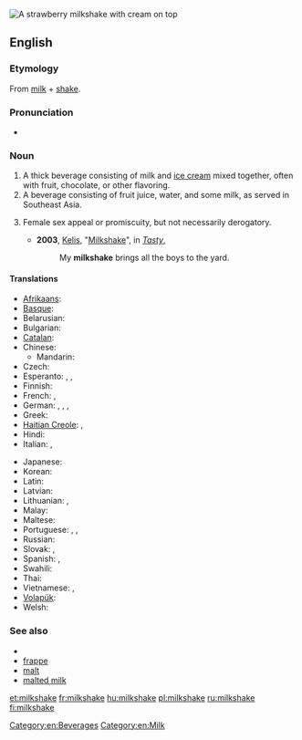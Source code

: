 [[Image:Strawberry milkshake.jpg|thumb|A strawberry milkshake with cream on top]]
{{also|milk-shake}}
==English==

===Etymology===
From [[milk]] + [[shake]].

===Pronunciation===
* {{audio|en-us-milkshake.ogg|Audio (US)}}

===Noun===
{{en-noun}}

# A thick beverage consisting of milk and [[ice cream]] mixed together, often with fruit, chocolate, or other flavoring.
# A beverage consisting of fruit juice, water, and some milk, as served in Southeast Asia.
# {{slang}} Female sex appeal or promiscuity, but not necessarily derogatory.
#* '''2003''', [[w:Kelis|Kelis]], "[[w:Milkshake (song)|Milkshake]]", in ''[[w:Tasty|Tasty]]'',
#*: My '''milkshake''' brings all the boys to the yard.

====Translations====
{{trans-top|milk and ice cream beverage}}
* [[Afrikaans]]: {{t|af|melkskommel}}
* [[Basque]]: {{t|eu|irabiaki}}
* Belarusian: {{t|be|малочны кактэйль|m|tr=maločny kaktejĺ|sc=Cyrl}}
* Bulgarian: {{t|bg|млечен шейк|m|tr=mlechen sheĭk|sc=Cyrl}}
* [[Catalan]]: {{t|ca|batut de llet|m}}
* Chinese:
** Mandarin: {{t-|cmn|奶昔|tr=nǎixī|sc=Hani}}
* Czech: {{t+|cs|koktejl|m}}
* Esperanto: {{t|eo|laktoskuaĵo}}, {{qualifier|alternate spelling}} {{t|eo|laktoskuajxo}}, {{qualifier|alternate spelling}} {{t|eo|laktoskuajho}}
* Finnish: {{t+|fi|pirtelö}}
* French: {{t+|fr|milk-shake|m}},  {{qualifier|Quebec}} {{t|fr|lait frappé|m}}
* German: {{t+|de|Milchmixgetränk|n}}, {{t|de|Milchmischgetränk|n}}, {{t|de|Milchmix|m}}, {{t|de|Milchshake|m}}
* Greek: {{t|el|μιλκσέικ|n|tr=milkséik}}
* [[Haitian Creole]]: {{tø|ht|milkchèyk}}, {{tø|ht|souke lèt}}
* Hindi: {{t|hi|खीर|f|tr=khīra|sc=Deva}}
* Italian: {{t-|it|frullato|m}},  {{t-|it|milkshake|m}}
{{trans-mid}}
* Japanese: {{t|ja|ミルクセーキ|tr=mirukusēki|sc=Jpan}}
* Korean: {{t-|ko|밀크셰이크|tr=milkeusyeikeu|sc=Hang}}
* Latin: {{t|la|redel|m}}
* Latvian: {{t|lv|kokteilis|m}}
* Lithuanian: {{t|lt|kokteilis|m}}, {{t|lt|pieno kokteilis|m}}
* Malay: {{t|ms|susu kocak}}
* Maltese: {{t|mt|ħalib tal-kulur|xs=Maltese}}
* Portuguese: {{t|pt|batida|f}}, {{t|pt|vitamina|f}}, {{t|pt|milkshake|m}}
* Russian: {{t|ru|молочный коктейль|m|sc=Cyrl|tr=molóčnyj koktéjl'}}
* Slovak: {{t-|sk|koktajl|m}}, {{t-|sk|koktejl|m}}
* Spanish: {{t-|es|batido|m}}, {{t-|es|licuado|m}}
* Swahili: {{t|sw|sharubati}}
* Thai: {{t|th|นมปั่น|tr=nohmbpan}}
* Vietnamese: {{t|vi|loại kem sưa}}, {{t|vi|trộn}}
* [[Volapük]]: {{t|vo|miligamigot}}
* Welsh: {{t|cy|ysgytlaeth|m|xs=Welsh}}
{{trans-bottom}}

===See also===
* {{pedialite}}
* [[frappe]]
* [[malt]]
* [[malted milk]]

[[Category:en:Beverages]]
[[Category:en:Milk]]

[[et:milkshake]]
[[fr:milkshake]]
[[hu:milkshake]]
[[pl:milkshake]]
[[ru:milkshake]]
[[fi:milkshake]]